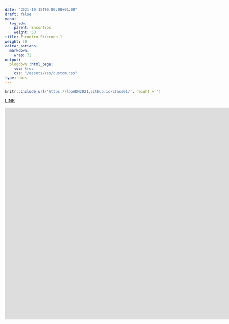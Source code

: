 ```yaml
---
date: "2021-10-15T00:00:00+01:00"
draft: false
menu:
  log_adm:
    parent: Encontros
    weight: 50
title: Encontro Síncrono 1
weight: 50
editor_options: 
  markdown: 
    wrap: 72
output: 
  blogdown::html_page:
    toc: true
    css: "/assets/css/custom.css"
type: docs
---
```



```r
knitr::include_url('https://logADM2021.github.io/class01/', height = "500px")
```

[LINK](https://logADM2021.github.io/class01/)

<iframe width="1730" height="692" src="https://www.youtube.com/embed/LC6U9Sv-ou8" title="YouTube video player" frameborder="0" allow="accelerometer; autoplay; clipboard-write; encrypted-media; gyroscope; picture-in-picture" allowfullscreen></iframe>
